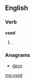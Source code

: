 ==English==

===Verb===
'''vsed'''

# {{obsolete spelling of|[[used]]}}. {{past of|[[vse]]}}

===Anagrams===
* [[devs#English|devs]]

[[mg:vsed]]